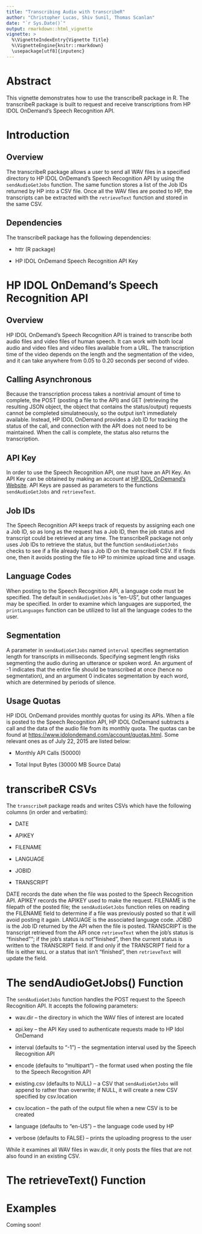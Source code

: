 ```yaml
---
title: "Transcribing Audio with transcribeR"
author: "Christopher Lucas, Shiv Sunil, Thomas Scanlan"
date: "`r Sys.Date()`"
output: rmarkdown::html_vignette
vignette: >
  %\VignetteIndexEntry{Vignette Title}
  %\VignetteEngine{knitr::rmarkdown}
  \usepackage[utf8]{inputenc}
---
```

# Abstract

This vignette demonstrates how to use the transcribeR package in R. The transcribeR package is built to request and receive transcriptions from HP IDOL OnDemand's Speech Recognition API.

# Introduction

## Overview

The transcribeR package allows a user to send all WAV files in a specified directory to HP IDOL OnDemand's Speech Recognition API by using the `sendAudioGetJobs` function. The same function stores a list of the Job IDs returned by HP into a CSV file. Once all the WAV files are posted to HP, the transcripts can be extracted with the `retrieveText` function and stored in the same CSV.

## Dependencies

The transcribeR package has the following dependencies:

* httr (R package)

* HP IDOL OnDemand Speech Recognition API Key

# HP IDOL OnDemand's Speech Recognition API

## Overview

HP IDOL OnDemand's Speech Recognition API is trained to transcribe both audio files and video files of human speech. It can work with both local audio and video files and video files available from a URL. The transcription time of the video depends on the length and the segmentation of the video, and it can take anywhere from 0.05 to 0.20 seconds per second of video.

## Calling Asynchronous

Because the transcription process takes a nontrivial amount of time to complete, the POST (posting a file to the API) and GET (retrieving the resulting JSON object, the object that contains the status/output) requests cannot be completed simulatneously, so the output isn't immediately available. Instead, HP IDOL OnDemand provides a Job ID for tracking the status of the call, and connection with the API does not need to be maintained. When the call is complete, the status also returns the transcription.

## API Key

In order to use the Speech Recognition API, one must have an API Key. An API Key can be obtained by making an account at [HP IDOL OnDemand's Website](<https://www.idolondemand.com/signup.html>). API Keys are passed as parameters to the functions `sendAudioGetJobs` and `retrieveText`.

## Job IDs

The Speech Recognition API keeps track of requests by assigning each one a Job ID, so as long as the request has a Job ID, then the job status and transcript could be retrieved at any time. The transcribeR package not only uses Job IDs to retrieve the status, but the function `sendAudioGetJobs` checks to see if a file already has a Job ID on the transcribeR CSV. If it finds one, then it avoids posting the file to HP to minimize upload time and usage.

## Language Codes

When posting to the Speech Recognition API, a language code must be specified. The default in `sendAudioGetJobs` is "en-US", but other languages may be specified. In order to examine which languages are supported, the `printLanguages` function can be utilized to list all the language codes to the user.

## Segmentation

A parameter in `sendAudioGetJobs` named `interval` specifies segmentation length for transcripts in milliseconds. Specifying segment length risks segmenting the audio during an utterance or spoken word. An argument of -1 indicates that the entire file should be transcribed at once (hence no segmentation), and an argument 0 indicates segmentation by each word, which are determined by periods of silence.

## Usage Quotas

HP IDOL OnDemand provides monthly quotas for using its APIs. When a file is posted to the Speech Recognition API, HP IDOL OnDemand subtracts a call and the data of the audio file from its monthly quota. The quotas can be found at <https://www.idolondemand.com/account/quotas.html>. Some relevant ones as of July 22, 2015 are listed below:

* Monthly API Calls (50000)

* Total Input Bytes (30000 MB Source Data)

# transcribeR CSVs

The `transcribeR` package reads and writes CSVs which have the following columns (in order and verbatim):

* DATE

* APIKEY

* FILENAME

* LANGUAGE

* JOBID

* TRANSCRIPT

DATE records the date when the file was posted to the Speech Recognition API. APIKEY records the APIKEY used to make the request. FILENAME is the filepath of the posted file; the `sendAudioGetJobs` function relies on reading the FILENAME field to determine if a file was previously posted so that it will avoid posting it again. LANGUAGE is the associated language code. JOBID is the Job ID returned by the API when the file is posted. TRANSCRIPT is the transcript retrieved from the API once `retrieveText` when the job's status is "finished""; if the job's status is not "finished", then the current status is written to the TRANSCRIPT field. If and only if the TRANSCRIPT field for a file is either `NULL` or a status that isn't "finished", then `retrieveText` will update the field.

# The sendAudioGetJobs() Function

The `sendAudioGetJobs` function handles the POST request to the Speech Recognition API. It accepts the following parameters:

* wav.dir -- the directory in which the WAV files of interest are located

* api.key -- the API Key used to authenticate requests made to HP Idol OnDemand

* interval (defaults to "-1") -- the segmentation interval used by the Speech Recognition API

* encode (defaults to "multipart") -- the format used when posting the file to the Speech Recognition API

* existing.csv (defaults to NULL) -- a CSV that `sendAudioGetJobs` will append to rather than overwrite; if NULL, it will create a new CSV specified by csv.location

* csv.location -- the path of the output file when a new CSV is to be created

* language (defaults to "en-US") -- the language code used by HP

* verbose (defaults to FALSE) -- prints the uploading progress to the user

While it examines all WAV files in wav.dir, it only posts the files that are not also found in an existing CSV.

# The retrieveText() Function



# Examples

Coming soon!